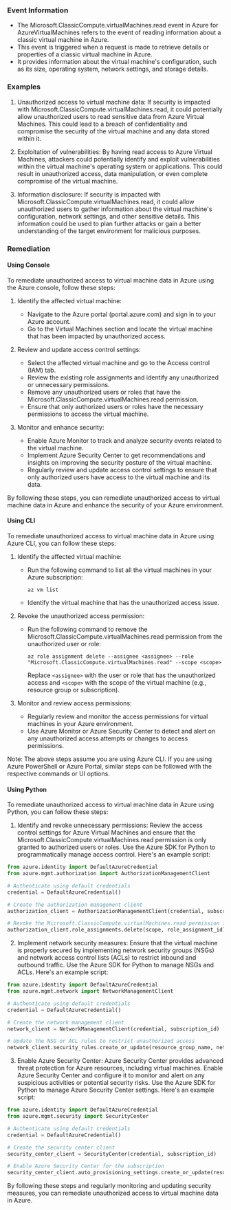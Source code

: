 
### Event Information

- The Microsoft.ClassicCompute.virtualMachines.read event in Azure for AzureVirtualMachines refers to the event of reading information about a classic virtual machine in Azure.
- This event is triggered when a request is made to retrieve details or properties of a classic virtual machine in Azure.
- It provides information about the virtual machine's configuration, such as its size, operating system, network settings, and storage details.


### Examples

1. Unauthorized access to virtual machine data: If security is impacted with Microsoft.ClassicCompute.virtualMachines.read, it could potentially allow unauthorized users to read sensitive data from Azure Virtual Machines. This could lead to a breach of confidentiality and compromise the security of the virtual machine and any data stored within it.

2. Exploitation of vulnerabilities: By having read access to Azure Virtual Machines, attackers could potentially identify and exploit vulnerabilities within the virtual machine's operating system or applications. This could result in unauthorized access, data manipulation, or even complete compromise of the virtual machine.

3. Information disclosure: If security is impacted with Microsoft.ClassicCompute.virtualMachines.read, it could allow unauthorized users to gather information about the virtual machine's configuration, network settings, and other sensitive details. This information could be used to plan further attacks or gain a better understanding of the target environment for malicious purposes.

### Remediation

#### Using Console

To remediate unauthorized access to virtual machine data in Azure using the Azure console, follow these steps:

1. Identify the affected virtual machine: 
   - Navigate to the Azure portal (portal.azure.com) and sign in to your Azure account.
   - Go to the Virtual Machines section and locate the virtual machine that has been impacted by unauthorized access.

2. Review and update access control settings:
   - Select the affected virtual machine and go to the Access control (IAM) tab.
   - Review the existing role assignments and identify any unauthorized or unnecessary permissions.
   - Remove any unauthorized users or roles that have the Microsoft.ClassicCompute.virtualMachines.read permission.
   - Ensure that only authorized users or roles have the necessary permissions to access the virtual machine.

3. Monitor and enhance security:
   - Enable Azure Monitor to track and analyze security events related to the virtual machine.
   - Implement Azure Security Center to get recommendations and insights on improving the security posture of the virtual machine.
   - Regularly review and update access control settings to ensure that only authorized users have access to the virtual machine and its data.

By following these steps, you can remediate unauthorized access to virtual machine data in Azure and enhance the security of your Azure environment.

#### Using CLI

To remediate unauthorized access to virtual machine data in Azure using Azure CLI, you can follow these steps:

1. Identify the affected virtual machine: 
   - Run the following command to list all the virtual machines in your Azure subscription:
     ```
     az vm list
     ```
   - Identify the virtual machine that has the unauthorized access issue.

2. Revoke the unauthorized access permission:
   - Run the following command to remove the Microsoft.ClassicCompute.virtualMachines.read permission from the unauthorized user or role:
     ```
     az role assignment delete --assignee <assignee> --role "Microsoft.ClassicCompute.virtualMachines.read" --scope <scope>
     ```
     Replace `<assignee>` with the user or role that has the unauthorized access and `<scope>` with the scope of the virtual machine (e.g., resource group or subscription).

3. Monitor and review access permissions:
   - Regularly review and monitor the access permissions for virtual machines in your Azure environment.
   - Use Azure Monitor or Azure Security Center to detect and alert on any unauthorized access attempts or changes to access permissions.

Note: The above steps assume you are using Azure CLI. If you are using Azure PowerShell or Azure Portal, similar steps can be followed with the respective commands or UI options.

#### Using Python

To remediate unauthorized access to virtual machine data in Azure using Python, you can follow these steps:

1. Identify and revoke unnecessary permissions: Review the access control settings for Azure Virtual Machines and ensure that the Microsoft.ClassicCompute.virtualMachines.read permission is only granted to authorized users or roles. Use the Azure SDK for Python to programmatically manage access control. Here's an example script:

```python
from azure.identity import DefaultAzureCredential
from azure.mgmt.authorization import AuthorizationManagementClient

# Authenticate using default credentials
credential = DefaultAzureCredential()

# Create the authorization management client
authorization_client = AuthorizationManagementClient(credential, subscription_id)

# Revoke the Microsoft.ClassicCompute.virtualMachines.read permission for a specific user or role
authorization_client.role_assignments.delete(scope, role_assignment_id)
```

2. Implement network security measures: Ensure that the virtual machine is properly secured by implementing network security groups (NSGs) and network access control lists (ACLs) to restrict inbound and outbound traffic. Use the Azure SDK for Python to manage NSGs and ACLs. Here's an example script:

```python
from azure.identity import DefaultAzureCredential
from azure.mgmt.network import NetworkManagementClient

# Authenticate using default credentials
credential = DefaultAzureCredential()

# Create the network management client
network_client = NetworkManagementClient(credential, subscription_id)

# Update the NSG or ACL rules to restrict unauthorized access
network_client.security_rules.create_or_update(resource_group_name, network_security_group_name, security_rule_name, security_rule_parameters)
```

3. Enable Azure Security Center: Azure Security Center provides advanced threat protection for Azure resources, including virtual machines. Enable Azure Security Center and configure it to monitor and alert on any suspicious activities or potential security risks. Use the Azure SDK for Python to manage Azure Security Center settings. Here's an example script:

```python
from azure.identity import DefaultAzureCredential
from azure.mgmt.security import SecurityCenter

# Authenticate using default credentials
credential = DefaultAzureCredential()

# Create the security center client
security_center_client = SecurityCenter(credential, subscription_id)

# Enable Azure Security Center for the subscription
security_center_client.auto_provisioning_settings.create_or_update(resource_group_name, auto_provisioning_setting_name, auto_provisioning_setting_parameters)
```

By following these steps and regularly monitoring and updating security measures, you can remediate unauthorized access to virtual machine data in Azure.

